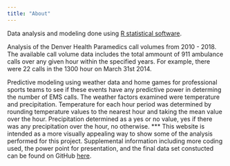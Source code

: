 ```yaml
---
title: "About"
---
```

Data analysis and modeling done using [R statistical software](https://www.r-project.org).

Analysis of the Denver Health Paramedics call volumes from 2010 - 2018.  The available call volume data includes the total ammount of 911 ambulance calls over any given hour within the specified years. For example, there were 22 calls in the 1300 hour on March 31st 2014.

Predictive modeling using weather data and home games for professional sports teams to see if these events have any predictive power in determing the number of EMS calls. The weather factors examined were temperature and precipitation.  Temperature for each hour period was determined by rounding temperature values to the nearest hour and taking the mean value over the hour.  Precipitation determined as a yes or no value, yes if there was any precipitation over the hour, no otherwise.
***
This website is intended as a more visually appealing way to show some of the analysis performed for this project.  Supplemental information including more coding used, the power point for presentation, and the final data set constucted can be found on GitHub [here](https://github.com/ChrisELarson/DenverEMS).  